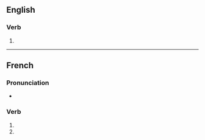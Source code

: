 {{also|arborisés}}

==English==

===Verb===
{{head|en|verb form}}

# {{en-third-person singular of|arborise}}

{{also|arborisés}}

----

==French==

===Pronunciation===
* {{homophones|arborise|arborisent|lang=fr}}

===Verb===
{{fr-verb-form}}

# {{conjugation of|arboriser||2|s|pres|ind|lang=fr}}
# {{conjugation of|arboriser||2|s|pres|sub|lang=fr}}